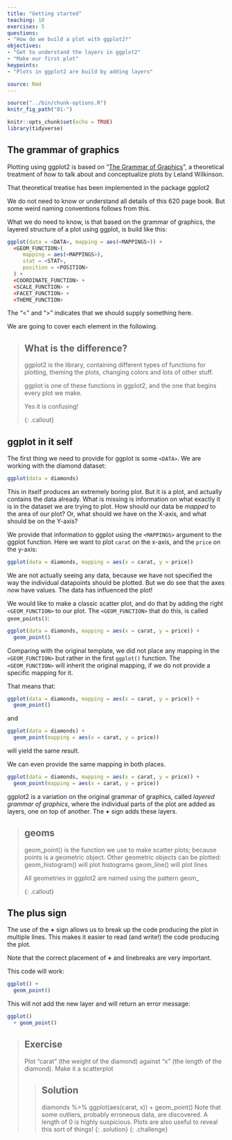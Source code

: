 ```yaml
---
title: "Getting started"
teaching: 10
exercises: 5
questions:
- "How do we build a plot with ggplot2?"
objectives:
- "Get to understand the layers in ggplot2"
- "Make our first plot"
keypoints:
- "Plots in ggplot2 are build by adding layers"

source: Rmd
---
```


```r
source("../bin/chunk-options.R")
knitr_fig_path("01-")
```

```r
knitr::opts_chunk$set(echo = TRUE)
library(tidyverse)
```

## The grammar of graphics

Plotting using ggplot2 is based on "[The Grammar of Graphics](https://link.springer.com/book/10.1007/0-387-28695-0)", a theoretical treatment of how 
to talk about and conceptualize plots by Leland Wilkinson.

That theoretical treatise has been implemented in the package ggplot2

We do not need to know or understand all details of this 620 page book. But some
weird naming conventions follows from this.

What we do need to know, is that based on the grammar of graphics, the layered
structure of a plot using ggplot, is build like this:

```r
ggplot(data = <DATA>, mapping = aes(<MAPPINGS>)) + 
  <GEOM_FUNCTION>(
     mapping = aes(<MAPPINGS>),
     stat = <STAT>, 
     position = <POSITION>
  ) +
  <COORDINATE_FUNCTION> +
  <SCALE_FUNCTION> +
  <FACET_FUNCTION> +
  <THEME_FUNCTION>
```

The "<" and ">" indicates that we should supply something here. 

We are going to cover each element in the following.

> ## What is the difference?
>
> ggplot2 is the library, containing different types of 
> functions for plotting, theming the plots, changing colors
> and lots of other stuff.
>
> ggplot is one of these functions in ggplot2, and the one that 
> begins every plot we make.
>
> Yes it is confusing!
> 
{: .callout}


## ggplot in it self

The first thing we need to provide for ggplot is some `<DATA>`. We are working with
the diamond dataset:

```r
ggplot(data = diamonds)
```
This in itself produces an extremely boring plot. But it is a plot, and actually
contains the data already. What is 
missing is information on what exactly it is in the dataset we are trying to plot.
How should our data be *mapped* to the area of our plot? Or, what should we 
have on the X-axis, and what should be on the Y-axis?

We provide that information to ggplot using the `<MAPPINGS>` argument to the 
ggplot function. Here we want to plot `carat` on the x-axis, and the `price`
on the y-axis:

```r
ggplot(data = diamonds, mapping = aes(x = carat, y = price))
```

We are not actually seeing any data, because we have not specified the way the
individual datapoints should be plotted. But we do see that the axes now have values.
The data has influenced the plot!

We would like to make a classic scatter plot, and do that by adding the right
`<GEOM_FUNCTION>` to our plot. The `<GEOM_FUNCTION>` that do this, is called
`geom_points()`:

```r
ggplot(data = diamonds, mapping = aes(x = carat, y = price)) +
  geom_point()
```

Comparing with the original template, we did not place any mapping in the 
`<GEOM_FUNCTION>` but rather in the first `ggplot()` function. 
The `<GEOM_FUNCTION>` will inherit the original mapping, if we do not provide
a specific mapping for it.

That means that:
```r
ggplot(data = diamonds, mapping = aes(x = carat, y = price)) +
  geom_point()
```

and
```r
ggplot(data = diamonds) +
  geom_point(mapping = aes(x = carat, y = price))
```

will yield the same result.

We can even provide the same mapping in both places. 

```r
ggplot(data = diamonds, mapping = aes(x = carat, y = price)) +
  geom_point(mapping = aes(x = carat, y = price))
```

ggplot2 is a variation on the original grammar of graphics, called *layered grammar
of graphics*, where the individual parts of the plot are added as layers, one
on top of another. The **+** sign adds these layers.

> ## geoms
>
> geom_point() is the function we use to make scatter plots; because points is
> a geometric object. 
> Other geometric objects can be plotted:
> geom_histogram() will plot histograms
> geom_line() will plot lines
>
> All geometries in ggplot2 are named using the pattern geom_
> 
{: .callout}



## The plus sign

The use of the **+** sign allows us to break up the code producing the plot
in multiple lines. This makes it easier to read (and write!) the code producing
the plot. 

Note that the correct placement of **+** and linebreaks are very important.

This code will work:

```r
ggplot() +
  geom_point()
```


This will not add the new layer and will return an error message:

```r
ggplot()
  + geom_point()
```

> ## Exercise
> 
> Plot "carat" (the weight of the diamond) against "x" (the length of the diamond).
> Make it a scatterplot
> 
> > ## Solution
> >
> > diamonds %>%
> >   ggplot(aes(carat, x)) +
> >   geom_point()
> > Note that some outliers, probably erroneous data, are discovered. 
> > A length of 0 is highly suspicious. Plots are also useful to reveal this 
> > sort of things!
> {: .solution}
{: .challenge}




